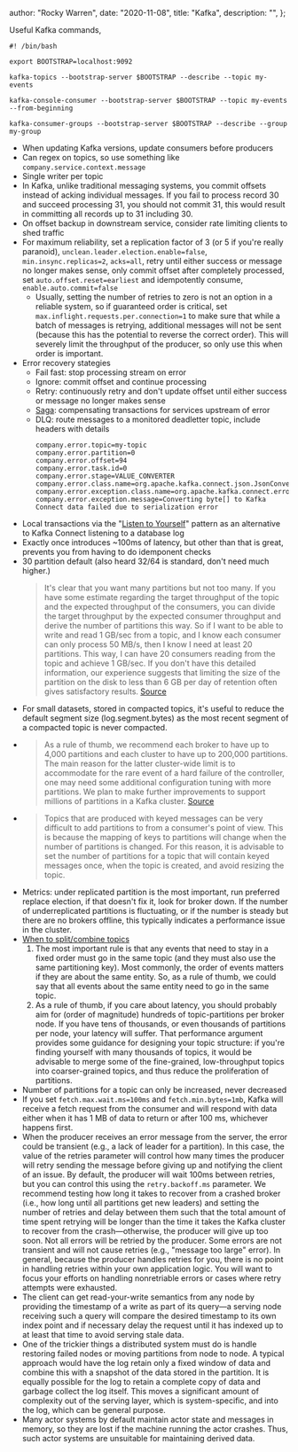
  author: "Rocky Warren",
  date: "2020-11-08",
  title: "Kafka",
  description: "",
};


Useful Kafka commands,

```shell
#! /bin/bash

export BOOTSTRAP=localhost:9092

kafka-topics --bootstrap-server $BOOTSTRAP --describe --topic my-events

kafka-console-consumer --bootstrap-server $BOOTSTRAP --topic my-events --from-beginning

kafka-consumer-groups --bootstrap-server $BOOTSTRAP --describe --group my-group
```

- When updating Kafka versions, update consumers before producers
- Can regex on topics, so use something like `company.service.context.message`
- Single writer per topic
- In Kafka, unlike traditional messaging systems, you commit offsets instead of acking individual messages. If you fail to process record 30 and succeed processing 31, you should not commit 31, this would result in committing all records up to 31 including 30.
- On offset backup in downstream service, consider rate limiting clients to shed traffic
- For maximum reliability, set a replication factor of 3 (or 5 if you're really paranoid), `unclean.leader.election.enable=false`, `min.insync.replicas=2`, `acks=all`, retry until either success or message no longer makes sense, only commit offset after completely processed, set `auto.offset.reset=earliest` and idempotently consume, `enable.auto.commit=false`
  - Usually, setting the number of retries to zero is not an option in a reliable system, so if guaranteed order is critical, set `max.inflight.requests.per.connection=1` to make sure that while a batch of messages is retrying, additional messages will not be sent (because this has the potential to reverse the correct order). This will severely limit the throughput of the producer, so only use this when order is important.
- Error recovery stategies
  - Fail fast: stop processing stream on error
  - Ignore: commit offset and continue processing
  - Retry: continuously retry and don't update offset until either success or message no longer makes sense
  - [Saga](https://microservices.io/patterns/data/saga.html): compensating transactions for services upstream of error
  - DLQ: route messages to a monitored deadletter topic, include headers with details
    ```
    company.error.topic=my-topic
    company.error.partition=0
    company.error.offset=94
    company.error.task.id=0
    company.error.stage=VALUE_CONVERTER
    company.error.class.name=org.apache.kafka.connect.json.JsonConverter
    company.error.exception.class.name=org.apache.kafka.connect.errors.DataException
    company.error.exception.message=Converting byte[] to Kafka Connect data failed due to serialization error
    ```
- Local transactions via the "[Listen to Yourself](https://medium.com/@odedia/listen-to-yourself-design-pattern-for-event-driven-microservices-16f97e3ed066)" pattern as an alternative to Kafka Connect listening to a database log
- Exactly once introduces ~100ms of latency, but other than that is great, prevents you from having to do idemponent checks
- 30 partition default (also heard 32/64 is standard, don't need much higher.)
  > It's clear that you want many partitions but not too many. If you have some estimate regarding the target throughput of the topic and the expected throughput of the consumers, you can divide the target throughput by the expected consumer throughput and derive the number of partitions this way. So if I want to be able to write and read 1 GB/sec from a topic, and I know each consumer can only process 50 MB/s, then I know I need at least 20 partitions. This way, I can have 20 consumers reading from the topic and achieve 1 GB/sec. If you don't have this detailed information, our experience suggests that limiting the size of the partition on the disk to less than 6 GB per day of retention often gives satisfactory results. [Source](https://www.confluent.io/blog/kafka-streams-tables-part-2-topics-partitions-and-storage-fundamentals/)
- For small datasets, stored in compacted topics, it's useful to reduce the default segment size (log.segment.bytes) as the most recent segment of a compacted topic is never compacted.
- > As a rule of thumb, we recommend each broker to have up to 4,000 partitions and each cluster to have up to 200,000 partitions. The main reason for the latter cluster-wide limit is to accommodate for the rare event of a hard failure of the controller, one may need some additional configuration tuning with more partitions. We plan to make further improvements to support millions of partitions in a Kafka cluster. [Source](https://www.confluent.io/blog/apache-kafka-supports-200k-partitions-per-cluster/)
- > Topics that are produced with keyed messages can be very difficult to add partitions to from a consumer's point of view. This is because the mapping of keys to partitions will change when the number of partitions is changed. For this reason, it is advisable to set the number of partitions for a topic that will contain keyed messages once, when the topic is created, and avoid resizing the topic.
- Metrics: under replicated partition is the most important, run preferred replace election, if that doesn't fix it, look for broker down. If the number of underreplicated partitions is fluctuating, or if the number is steady but there are no brokers offline, this typically indicates a performance issue in the cluster.
- [When to split/combine topics](https://www.confluent.io/blog/put-several-event-types-kafka-topic/)
  1. The most important rule is that any events that need to stay in a fixed order must go in the same topic (and they must also use the same partitioning key). Most commonly, the order of events matters if they are about the same entity. So, as a rule of thumb, we could say that all events about the same entity need to go in the same topic.
  2. As a rule of thumb, if you care about latency, you should probably aim for (order of magnitude) hundreds of topic-partitions per broker node. If you have tens of thousands, or even thousands of partitions per node, your latency will suffer. That performance argument provides some guidance for designing your topic structure: if you're finding yourself with many thousands of topics, it would be advisable to merge some of the fine-grained, low-throughput topics into coarser-grained topics, and thus reduce the proliferation of partitions.
- Number of partitions for a topic can only be increased, never decreased
- If you set `fetch.max.wait.ms=100ms` and `fetch.min.bytes=1mb`, Kafka will receive a fetch request from the consumer and will respond with data either when it has 1 MB of data to return or after 100 ms, whichever happens first.
- When the producer receives an error message from the server, the error could be transient (e.g., a lack of leader for a partition). In this case, the value of the retries parameter will control how many times the producer will retry sending the message before giving up and notifying the client of an issue. By default, the producer will wait 100ms between retries, but you can control this using the `retry.backoff.ms` parameter. We recommend testing how long it takes to recover from a crashed broker (i.e., how long until all partitions get new leaders) and setting the number of retries and delay between them such that the total amount of time spent retrying will be longer than the time it takes the Kafka cluster to recover from the crash—otherwise, the producer will give up too soon. Not all errors will be retried by the producer. Some errors are not transient and will not cause retries (e.g., "message too large" error). In general, because the producer handles retries for you, there is no point in handling retries within your own application logic. You will want to focus your efforts on handling nonretriable errors or cases where retry attempts were exhausted.
- The client can get read-your-write semantics from any node by providing the timestamp of a write as part of its query—a serving node receiving such a query will compare the desired timestamp to its own index point and if necessary delay the request until it has indexed up to at least that time to avoid serving stale data.
- One of the trickier things a distributed system must do is handle restoring failed nodes or moving partitions from node to node. A typical approach would have the log retain only a fixed window of data and combine this with a snapshot of the data stored in the partition. It is equally possible for the log to retain a complete copy of data and garbage collect the log itself. This moves a significant amount of complexity out of the serving layer, which is system-specific, and into the log, which can be general purpose.
- Many actor systems by default maintain actor state and messages in memory, so they are lost if the machine running the actor crashes. Thus, such actor systems are unsuitable for maintaining derived data.
